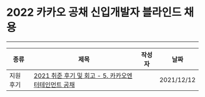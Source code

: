 
# 2022 카카오 공채 신입개발자 블라인드 채용

---

| 종류 | 제목 | 작성자 | 날짜 |
| --- | --- | --- | --- |
| 지원 후기 | [2021 취준 후기 및 회고 - 5. 카카오엔터테인먼트 공채](https://juna-dev.tistory.com/54) | <Author author={authors.코린이입니다} /> | 2021/12/12 |
